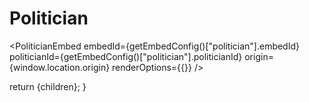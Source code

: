 
# Politician

<PoliticianEmbed
  embedId={getEmbedConfig()["politician"].embedId}
  politicianId={getEmbedConfig()["politician"].politicianId}
  origin={window.location.origin}
  renderOptions={{}}
/>

  return <DocsLayout currentPage="content">{children}</DocsLayout>;
}
